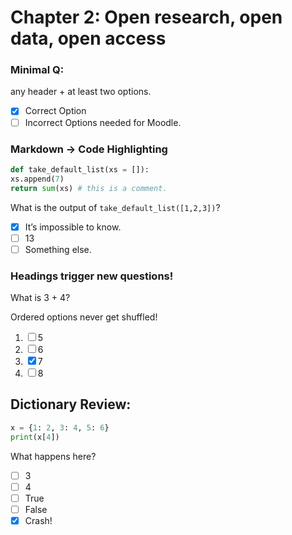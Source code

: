 # Chapter 2: Open research, open data, open access

### Minimal Q: 

any header + at least two options.

- [x] Correct Option
- [ ] Incorrect Options needed for Moodle.

### Markdown -> Code Highlighting

```python
def take_default_list(xs = []):
xs.append(7)
return sum(xs) # this is a comment.
```

What is the output of ``take_default_list([1,2,3])``?

- [x] It's impossible to know.
- [ ] 13
- [ ] Something else.

### Headings trigger new questions!

What is 3 + 4?

Ordered options never get shuffled!

1. [ ] 5
2. [ ] 6
3. [x] 7
4. [ ] 8

## Dictionary Review:

```python
x = {1: 2, 3: 4, 5: 6}
print(x[4])
```
What happens here?

- [ ] 3
- [ ] 4
- [ ] True
- [ ] False
- [x] Crash!